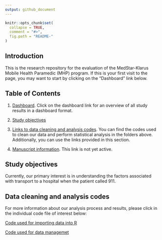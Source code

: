 ```yaml
---
output: github_document
---
```


<!-- README.md is generated from README.Rmd. Please edit that file -->

```r
knitr::opts_chunk$set(
  collapse = TRUE,
  comment = "#>",
  fig.path = "README-"
)
```

## Introduction

This is the research repository for the evaluation of the MedStar-Klarus Mobile Health Paramedic (MHP) program. If this is your first visit to the page, you may want to start by clicking on the "Dashboard" link below.

## Table of Contents

1. [Dashboard](https://rawgit.com/brad-cannell/Medstar_klarus/master/R%20markdown/dashboard.html). Click on the dashboard link for an overview of all study results in a dashboard format.

2. [Study objectives](#objectives)

3. [Links to data cleaning and analysis codes](#codes). You can find the codes used to clean our data and perform statistical analysis in the folders above. Additionally, you can use the links provided in this section.

4. [Manuscript information](). This link is not yet active.

<H2 id = "objectives">Study objectives</H2>

Currently, our primary interest is in understanding the factors associated with transport to a hospital when the patient called 911.

<H2 id = "codes">Data cleaning and analysis codes</H2>

For more information about our analysis process and results, please click in the individual code file of interest below:

[Code used for importing data into R](/R markdown/preprocess_01_import_data.md)

[Code used for data managemet](/R markdown/preprocess_02_clean_data.md)

